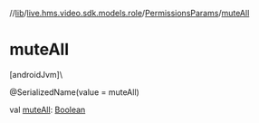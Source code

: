 //[lib](../../../index)/[live.hms.video.sdk.models.role](../index)/[PermissionsParams](index)/[muteAll](mute-all)

# muteAll

[androidJvm]\

@SerializedName(value = muteAll)

val [muteAll](mute-all): [Boolean](https://kotlinlang.org/api/latest/jvm/stdlib/kotlin/-boolean/index.html)
